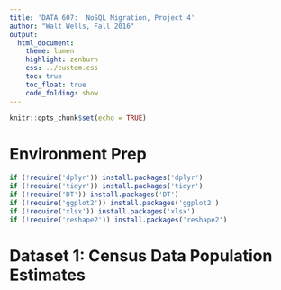 ```yaml
---
title: 'DATA 607:  NoSQL Migration, Project 4'
author: "Walt Wells, Fall 2016"
output:
  html_document:
    theme: lumen
    highlight: zenburn
    css: ../custom.css
    toc: true
    toc_float: true
    code_folding: show
---
```


```r
knitr::opts_chunk$set(echo = TRUE)
```

# Environment Prep

```r
if (!require('dplyr')) install.packages('dplyr')
if (!require('tidyr')) install.packages('tidyr')
if (!require('DT')) install.packages('DT')
if (!require('ggplot2')) install.packages('ggplot2')
if (!require('xlsx')) install.packages('xlsx')
if (!require('reshape2')) install.packages('reshape2')
```

# Dataset 1: Census Data Population Estimates
